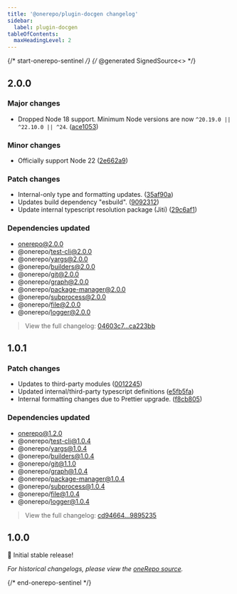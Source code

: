 ```yaml
---
title: '@onerepo/plugin-docgen changelog'
sidebar:
  label: plugin-docgen
tableOfContents:
  maxHeadingLevel: 2
---
```


{/* start-onerepo-sentinel */}
{/* @generated SignedSource<<eb4e5a3173cd35509c1a7c70ed7cfcbe>> */}

## 2.0.0

### Major changes

- Dropped Node 18 support. Minimum Node versions are now `^20.19.0 || ^22.10.0 || ^24`. ([ace1053](https://github.com/paularmstrong/onerepo/commit/ace1053c60cbc9a6079314d4abc598b014d776c1))

### Minor changes

- Officially support Node 22 ([2e662a9](https://github.com/paularmstrong/onerepo/commit/2e662a9c7a27709fd92caecc6547012040d162c4))

### Patch changes

- Internal-only type and formatting updates. ([35af90a](https://github.com/paularmstrong/onerepo/commit/35af90aad3a5301853a6232d9aee6119b02f8188))
- Updates build dependency "esbuild". ([9092312](https://github.com/paularmstrong/onerepo/commit/909231235ac5ae065978656e51777e9a40e91e37))
- Update internal typescript resolution package (Jiti) ([29c6af1](https://github.com/paularmstrong/onerepo/commit/29c6af1ad519ae7bd3ca3eb445ad34313909fc62))

### Dependencies updated

- onerepo@2.0.0
- @onerepo/test-cli@2.0.0
- @onerepo/yargs@2.0.0
- @onerepo/builders@2.0.0
- @onerepo/git@2.0.0
- @onerepo/graph@2.0.0
- @onerepo/package-manager@2.0.0
- @onerepo/subprocess@2.0.0
- @onerepo/file@2.0.0
- @onerepo/logger@2.0.0

> View the full changelog: [04603c7...ca223bb](https://github.com/paularmstrong/onerepo/compare/04603c746ee744e5072af47c7210637a468cf751...ca223bb574ae16ea7aaee17804fde24fdf40bd36)

## 1.0.1

### Patch changes

- Updates to third-party modules ([0012245](https://github.com/paularmstrong/onerepo/commit/0012245b9e60b49d830fc0275fd88e73e453d287))
- Updated internal/third-party typescript definitions ([e5fb5fa](https://github.com/paularmstrong/onerepo/commit/e5fb5fa0e9fbe6ff18c2d993cb22119a3908df73))
- Internal formatting changes due to Prettier upgrade. ([f8cb805](https://github.com/paularmstrong/onerepo/commit/f8cb80550ceabdce6ff6c13bf22466a59e694b0f))

### Dependencies updated

- onerepo@1.2.0
- @onerepo/test-cli@1.0.4
- @onerepo/yargs@1.0.4
- @onerepo/builders@1.0.4
- @onerepo/git@1.1.0
- @onerepo/graph@1.0.4
- @onerepo/package-manager@1.0.4
- @onerepo/subprocess@1.0.4
- @onerepo/file@1.0.4
- @onerepo/logger@1.0.4

> View the full changelog: [cd94664...9895235](https://github.com/paularmstrong/onerepo/compare/cd9466419b207f690e55f87d0e4632eebdc0ca6a...98952352d3c32adf853657e46e14f12fe1737992)

## 1.0.0

🎉 Initial stable release!

_For historical changelogs, please view the [oneRepo source](https://github.com/paularmstrong/onerepo/tree/main/plugins/plugin-docgen)._

{/* end-onerepo-sentinel */}
